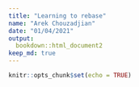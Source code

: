 ```yaml
---
title: "Learning to rebase"
name: "Arek Chouzadjian"
date: "01/04/2021"
output:
  bookdown::html_document2
keep_md: true
---
```


```r
knitr::opts_chunk$set(echo = TRUE)
```



